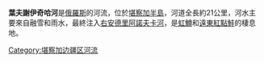 '''葉夫謝伊奇哈河'''是[[俄羅斯|俄羅斯]]的河流，位於[[堪察加半島|堪察加半島]]，河道全長約21公里，河水主要來自融雪和雨水，最終注入[[右安德里阿諾夫卡河|右安德里阿諾夫卡河]]，是[[虹鱒|虹鱒]]和[[遠東紅點鮭|遠東紅點鮭]]的棲息地。

{{Russia-geo-stub}}

[[Category:堪察加边疆区河流|Category:堪察加边疆区河流]]